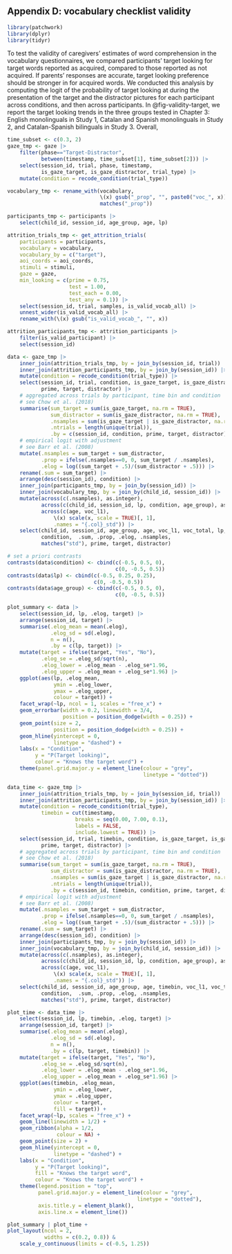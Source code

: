 ## Appendix D: vocabulary checklist validity

```r
library(patchwork)
library(dplyr)
library(tidyr)
```

To test the validity of caregivers' estimates of word comprehension in the vocabulary questionnaires, we compared participants' target looking for target words reported as acquired, compared to those reported as not acquired. If parents' responses are accurate, target looking preference should be stronger in for acquired words. We conducted this analysis by computing the logit of the probability of target looking at during the presentation of the target and the distractor pictures for each participant across conditions, and then across participants. In @fig-validity-target, we report the target looking trends in the three groups tested in Chapter 3: English monolinguals in Study 1, Catalan and Spanish monolinguals in Study 2, and Catalan-Spanish bilinguals in Study 3. Overall,


```r

time_subset <- c(0.3, 2)
gaze_tmp <- gaze |> 
	filter(phase=="Target-Distractor",
		   between(timestamp, time_subset[1], time_subset[2])) |> 
	select(session_id, trial, phase, timestamp,
		   is_gaze_target, is_gaze_distractor, trial_type) |> 
	mutate(condition = recode_condition(trial_type))

vocabulary_tmp <- rename_with(vocabulary,  
							  \(x) gsub("_prop", "", paste0("voc_", x)), 
							  matches("_prop"))

participants_tmp <- participants |> 
	select(child_id, session_id, age_group, age, lp)

attrition_trials_tmp <- get_attrition_trials(
	participants = participants,
	vocabulary = vocabulary,
	vocabulary_by = c("target"),
	aoi_coords = aoi_coords,
	stimuli = stimuli,
	gaze = gaze,
	min_looking = c(prime = 0.75,
					test = 1.00,
					test_each = 0.00,
					test_any = 0.1)) |> 
	select(session_id, trial, samples, is_valid_vocab_all) |> 
	unnest_wider(is_valid_vocab_all) |> 
	rename_with(\(x) gsub("is_valid_vocab_", "", x)) 

attrition_participants_tmp <- attrition_participants |> 
	filter(is_valid_participant) |> 
	select(session_id)

data <- gaze_tmp |>
	inner_join(attrition_trials_tmp, by = join_by(session_id, trial)) |> 
	inner_join(attrition_participants_tmp, by = join_by(session_id)) |> 
	mutate(condition = recode_condition(trial_type)) |> 
	select(session_id, trial, condition, is_gaze_target, is_gaze_distractor,
		   prime, target, distractor) |> 
	# aggregated across trials by participant, time bin and condition
	# see Chow et al. (2018)
	summarise(sum_target = sum(is_gaze_target, na.rm = TRUE),
			  sum_distractor = sum(is_gaze_distractor, na.rm = TRUE),
			  .nsamples = sum(is_gaze_target | is_gaze_distractor, na.rm = TRUE),
			  .ntrials = length(unique(trial)),
			  .by = c(session_id, condition, prime, target, distractor)) |> 
	# empirical logit with adjustment
	# see Barr et al. (2008)
	mutate(.nsamples = sum_target + sum_distractor,
		   .prop = ifelse(.nsamples==0, 0, sum_target / .nsamples),
		   .elog = log((sum_target + .5)/(sum_distractor + .5))) |> 
	rename(.sum = sum_target) |> 
	arrange(desc(session_id), condition) |> 
	inner_join(participants_tmp, by = join_by(session_id)) |> 
	inner_join(vocabulary_tmp, by = join_by(child_id, session_id)) |> 
	mutate(across(c(.nsamples), as.integer),
		   across(c(child_id, session_id, lp, condition, age_group), as.factor),
		   across(c(age, voc_l1),
		   	   \(x) scale(x, scale = TRUE)[, 1],
		   	   .names = "{.col}_std")) |> 
	select(child_id, session_id, age_group, age, voc_l1, voc_total, lp,
		   condition,  .sum, .prop, .elog, .nsamples,
		   matches("std"), prime, target, distractor) 

# set a priori contrasts
contrasts(data$condition) <- cbind(c(-0.5, 0.5, 0),
								   c(0, -0.5, 0.5))
contrasts(data$lp) <- cbind(c(-0.5, 0.25, 0.25),
							c(0, -0.5, 0.5))
contrasts(data$age_group) <- cbind(c(-0.5, 0.5, 0),
								   c(0, -0.5, 0.5))

plot_summary <- data |> 
	select(session_id, lp, .elog, target) |> 
	arrange(session_id, target) |> 
	summarise(.elog_mean = mean(.elog),
			  .elog_sd = sd(.elog),
			  n = n(),
			  .by = c(lp, target)) |> 
	mutate(target = ifelse(target, "Yes", "No"),
		   .elog_se = .elog_sd/sqrt(n),
		   .elog_lower = .elog_mean - .elog_se*1.96,
		   .elog_upper = .elog_mean + .elog_se*1.96) |> 
	ggplot(aes(lp, .elog_mean, 
			   ymin = .elog_lower,
			   ymax = .elog_upper,
			   colour = target)) +
	facet_wrap(~lp, ncol = 1, scales = "free_x") +
	geom_errorbar(width = 0.2, linewidth = 3/4, 
				  position = position_dodge(width = 0.25)) +
	geom_point(size = 2,
			   position = position_dodge(width = 0.25)) +
	geom_hline(yintercept = 0,
			   linetype = "dashed") +
	labs(x = "Condition",
		 y = "P(Target looking)", 
		 colour = "Knows the target word") +
	theme(panel.grid.major.y = element_line(colour = "grey",
											linetype = "dotted")) 

data_time <- gaze_tmp |>
	inner_join(attrition_trials_tmp, by = join_by(session_id, trial)) |> 
	inner_join(attrition_participants_tmp, by = join_by(session_id)) |> 
	mutate(condition = recode_condition(trial_type),
		   timebin = cut(timestamp,
		   			  breaks = seq(0.00, 7.00, 0.1),
		   			  labels = FALSE,
		   			  include.lowest = TRUE)) |> 
	select(session_id, trial, timebin, condition, is_gaze_target, is_gaze_distractor,
		   prime, target, distractor) |> 
	# aggregated across trials by participant, time bin and condition
	# see Chow et al. (2018)
	summarise(sum_target = sum(is_gaze_target, na.rm = TRUE),
			  sum_distractor = sum(is_gaze_distractor, na.rm = TRUE),
			  .nsamples = sum(is_gaze_target | is_gaze_distractor, na.rm = TRUE),
			  .ntrials = length(unique(trial)),
			  .by = c(session_id, timebin, condition, prime, target, distractor)) |> 
	# empirical logit with adjustment
	# see Barr et al. (2008)
	mutate(.nsamples = sum_target + sum_distractor,
		   .prop = ifelse(.nsamples==0, 0, sum_target / .nsamples),
		   .elog = log((sum_target + .5)/(sum_distractor + .5))) |> 
	rename(.sum = sum_target) |> 
	arrange(desc(session_id), condition) |> 
	inner_join(participants_tmp, by = join_by(session_id)) |> 
	inner_join(vocabulary_tmp, by = join_by(child_id, session_id)) |> 
	mutate(across(c(.nsamples), as.integer),
		   across(c(child_id, session_id, lp, condition, age_group), as.factor),
		   across(c(age, voc_l1),
		   	   \(x) scale(x, scale = TRUE)[, 1],
		   	   .names = "{.col}_std")) |> 
	select(child_id, session_id, age_group, age, timebin, voc_l1, voc_total, lp,
		   condition,  .sum, .prop, .elog, .nsamples,
		   matches("std"), prime, target, distractor)

plot_time <- data_time |> 
	select(session_id, lp, timebin, .elog, target) |> 
	arrange(session_id, target) |> 
	summarise(.elog_mean = mean(.elog),
			  .elog_sd = sd(.elog),
			  n = n(),
			  .by = c(lp, target, timebin)) |> 
	mutate(target = ifelse(target, "Yes", "No"),
		   .elog_se = .elog_sd/sqrt(n),
		   .elog_lower = .elog_mean - .elog_se*1.96,
		   .elog_upper = .elog_mean + .elog_se*1.96) |> 
	ggplot(aes(timebin, .elog_mean,
			   ymin = .elog_lower,
			   ymax = .elog_upper,
			   colour = target,
			   fill = target)) +
	facet_wrap(~lp, scales = "free_x") +
	geom_line(linewidth = 1/2) +
	geom_ribbon(alpha = 1/2,
				colour = NA) +
	geom_point(size = 2) +
	geom_hline(yintercept = 0,
			   linetype = "dashed") +
	labs(x = "Condition",
		 y = "P(Target looking)", 
		 fill = "Knows the target word",
		 colour = "Knows the target word") +
	theme(legend.position = "top",
		  panel.grid.major.y = element_line(colour = "grey",
		  								  linetype = "dotted"),
		  axis.title.y = element_blank(),
		  axis.line.x = element_line()) 

plot_summary | plot_time + 
plot_layout(ncol = 2,
			widths = c(0.2, 0.8)) &
	scale_y_continuous(limits = c(-0.5, 1.25))
```

